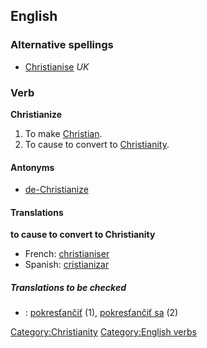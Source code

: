 ==English==

===Alternative spellings===
* [[Christianise]] ''UK''

===Verb===
'''Christianize'''

# To make [[Christian]].
# To cause to convert to [[Christianity]].

====Antonyms====
*[[de-Christianize]]

====Translations====
'''to cause to convert to Christianity'''
*French: [[christianiser]]
*Spanish: [[cristianizar]]

=====Translations to be checked=====
{{checktrans}}
*{{ttbc|Slovak}}: [[pokresťančiť]] (1), [[pokresťančiť sa]] (2)

[[Category:Christianity]]
[[Category:English verbs]]